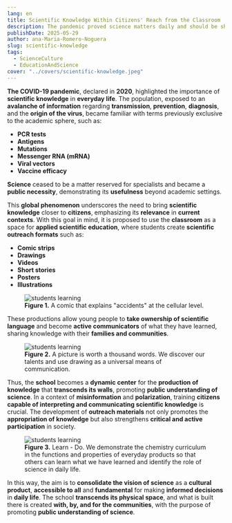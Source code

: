 ```yaml
---
lang: en
title: Scientific Knowledge Within Citizens' Reach from the Classroom
description: The pandemic proved science matters daily and should be shared from classrooms to communities.
publishDate: 2025-05-29
author: ana-Maria-Romero-Noguera
slug: scientific-knowledge
tags:
  - ScienceCulture
  - EducationAndScience
cover: "../covers/scientific-knowledge.jpeg"
---
```



**The COVID-19 pandemic**, declared in **2020**, highlighted the importance of **scientific knowledge** in **everyday life**. The population, exposed to an **avalanche of information** regarding **transmission**, **prevention**, **diagnosis**, and the **origin of the virus**, became familiar with terms previously exclusive to the academic sphere, such as:

- **PCR tests**
- **Antigens**
- **Mutations**
- **Messenger RNA (mRNA)**
- **Viral vectors**
- **Vaccine efficacy**

**Science** ceased to be a matter reserved for specialists and became a **public necessity**, demonstrating its **usefulness** beyond academic settings.

This **global phenomenon** underscores the need to bring **scientific knowledge** closer to **citizens**, emphasizing its **relevance** in **current contexts**. With this goal in mind, it is proposed to use the **classroom** as a space for **applied scientific education**, where students create **scientific outreach formats** such as:

- **Comic strips**
- **Drawings**
- **Videos**
- **Short stories**
- **Posters**
- **Illustrations**

<figure>
  <Image src={figure_1} alt="students learning" />
  <figcaption>
    <strong>Figure 1.</strong> A comic that explains "accidents" at the cellular
    level.
  </figcaption>
</figure>

These productions allow young people to **take ownership of scientific language** and become **active communicators** of what they have learned, sharing knowledge with their **families and communities**.

<figure>
  <Image src={figure_2} alt="students learning" />
  <figcaption>
    <strong>Figure 2.</strong> A picture is worth a thousand words. We discover
    our talents and use drawing as a universal means of communication.
  </figcaption>
</figure>

Thus, the **school** becomes a **dynamic center** for the **production of knowledge** that **transcends its walls**, promoting **public understanding of science**. In a context of **misinformation** and **polarization**, training **citizens capable of interpreting and communicating scientific knowledge** is crucial. The development of **outreach materials** not only promotes the **appropriation of knowledge** but also strengthens **critical and active participation** in society.

<figure>
  <Image src={figure_3} alt="students learning" />
  <figcaption>
    <strong>Figure 3.</strong> Learn - Do. We demonstrate the chemistry
    curriculum in the functions and properties of everyday products so that
    others can learn what we have learned and identify the role of science in
    daily life.
  </figcaption>
</figure>

In this way, the aim is to **consolidate the vision of science** as a **cultural product**, **accessible to all** and **fundamental** for making **informed decisions** in **daily life**. The school **transcends its physical space**, and what is built there is created **with, by, and for the communities**, with the purpose of promoting **public understanding of science**.
